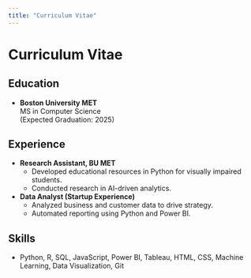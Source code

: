 ```yaml
---
title: "Curriculum Vitae"
---
```


# Curriculum Vitae

## Education
- **Boston University MET**  
  MS in Computer Science  
  (Expected Graduation: 2025)

## Experience
- **Research Assistant, BU MET**  
  - Developed educational resources in Python for visually impaired students.
  - Conducted research in AI-driven analytics.
- **Data Analyst (Startup Experience)**
  - Analyzed business and customer data to drive strategy.
  - Automated reporting using Python and Power BI.

## Skills
- Python, R, SQL, JavaScript, Power BI, Tableau, HTML, CSS, Machine Learning, Data Visualization, Git


